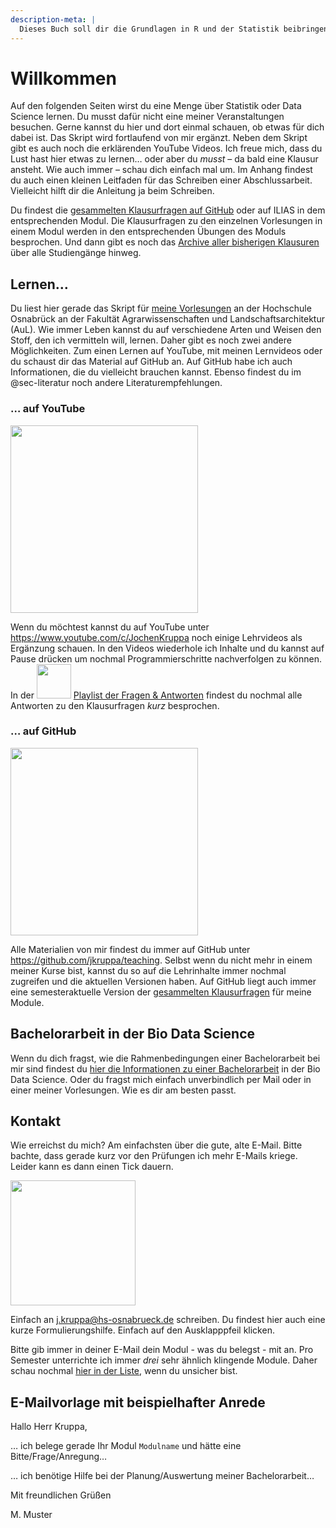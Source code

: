 ```yaml
---
description-meta: |
  Dieses Buch soll dir die Grundlagen in R und der Statistik beibringen.
---
```


# Willkommen {.unnumbered}

Auf den folgenden Seiten wirst du eine Menge über Statistik oder Data Science lernen. Du musst dafür nicht eine meiner Veranstaltungen besuchen. Gerne kannst du hier und dort einmal schauen, ob etwas für dich dabei ist. Das Skript wird fortlaufend von mir ergänzt. Neben dem Skript gibt es auch noch die erklärenden YouTube Videos. Ich freue mich, dass du Lust hast hier etwas zu lernen... oder aber du *musst* -- da bald eine Klausur ansteht. Wie auch immer -- schau dich einfach mal um. Im Anhang findest du auch einen kleinen Leitfaden für das Schreiben einer Abschlussarbeit. Vielleicht hilft dir die Anleitung ja beim Schreiben.

Du findest die [gesammelten Klausurfragen auf GitHub](https://github.com/jkruppa/exam/blob/main/Gesammelte_Klausurfragen_Bio_Data_Science.pdf) oder auf ILIAS in dem entsprechenden Modul. Die Klausurfragen zu den einzelnen Vorlesungen in einem Modul werden in den entsprechenden Übungen des Moduls besprochen. Und dann gibt es noch das [Archive aller bisherigen Klausuren](https://github.com/jkruppa/archive) über alle Studiengänge hinweg.

## Lernen...

Du liest hier gerade das Skript für [meine Vorlesungen](#sec-vorlesungen-hs) an der Hochschule Osnabrück an der Fakultät Agrarwissenschaften und Landschaftsarchitektur (AuL). Wie immer Leben kannst du auf verschiedene Arten und Weisen den Stoff, den ich vermitteln will, lernen. Daher gibt es noch zwei andere Möglichkeiten. Zum einen Lernen auf YouTube, mit meinen Lernvideos oder du schaust dir das Material auf GitHub an. Auf GitHub habe ich auch Informationen, die du vielleicht brauchen kannst. Ebenso findest du im @sec-literatur noch andere Literaturempfehlungen.

### ... auf YouTube

![](images/youtube.png){fig-align="center" width="300"}

Wenn du möchtest kannst du auf YouTube unter <https://www.youtube.com/c/JochenKruppa> noch einige Lehrvideos als Ergänzung schauen. In den Videos wiederhole ich Inhalte und du kannst auf Pause drücken um nochmal Programmierschritte nachverfolgen zu können. In der ![](images/youtube.png){fig-align="center" width="55"} [Playlist der Fragen & Antworten](https://www.youtube.com/playlist?list=PLe51bCp9JvEHxsispwEyTp6B9bqNZ1EmJ) findest du nochmal alle Antworten zu den Klausurfragen *kurz* besprochen.

### ... auf GitHub

![](images/github.png){fig-align="center" width="300"}

Alle Materialien von mir findest du immer auf GitHub unter <https://github.com/jkruppa/teaching>. Selbst wenn du nicht mehr in einem meiner Kurse bist, kannst du so auf die Lehrinhalte immer nochmal zugreifen und die aktuellen Versionen haben. Auf GitHub liegt auch immer eine semesteraktuelle Version der [gesammelten Klausurfragen](https://github.com/jkruppa/exam/blob/main/Gesammelte_Klausurfragen_Bio_Data_Science.pdf) für meine Module.

## Bachelorarbeit in der Bio Data Science

Wenn du dich fragst, wie die Rahmenbedingungen einer Bachelorarbeit bei mir sind findest du [hier die Informationen zu einer Bachelorarbeit](#sec-bachelorarbeit) in der Bio Data Science. Oder du fragst mich einfach unverbindlich per Mail oder in einer meiner Vorlesungen. Wie es dir am besten passt.

## Kontakt {#sec-contact-mail}

Wie erreichst du mich? Am einfachsten über die gute, alte E-Mail. Bitte bachte, dass gerade kurz vor den Prüfungen ich mehr E-Mails kriege. Leider kann es dann einen Tick dauern.

![](images/mail.png){fig-align="center" width="200"}

Einfach an [j.kruppa\@hs-osnabrueck.de](mailto:j.kruppa@hs-osnabrueck.de){.email} schreiben. Du findest hier auch eine kurze Formulierungshilfe. Einfach auf den Ausklapppfeil klicken.

Bitte gib immer in deiner E-Mail dein Modul - was du belegst - mit an. Pro Semester unterrichte ich immer *drei* sehr ähnlich klingende Module. Daher schau nochmal [hier in der Liste](#sec-vorlesungen-hs), wenn du unsicher bist.

::: {.callout-tip collapse="true"}
## E-Mailvorlage mit beispielhafter Anrede

Hallo Herr Kruppa,

... ich belege gerade Ihr Modul `Modulname` und hätte eine Bitte/Frage/Anregung...

... ich benötige Hilfe bei der Planung/Auswertung meiner Bachelorarbeit...

Mit freundlichen Grüßen

M. Muster
:::
